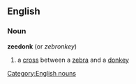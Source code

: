 ==English==
===Noun===
{{wikipedia}}
'''zeedonk'''  (or ''zebronkey'')
#a [[cross]] between a [[zebra]] and a [[donkey]]
[[Category:English nouns]]